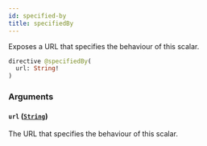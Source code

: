 ```yaml
---
id: specified-by
title: specifiedBy
---
```



Exposes a URL that specifies the behaviour of this scalar.

```graphql
directive @specifiedBy(
  url: String!
)
```


### Arguments

#### `url` ([`String`](/docs/testnet/graphql/scalars/string))

The URL that specifies the behaviour of this scalar.




